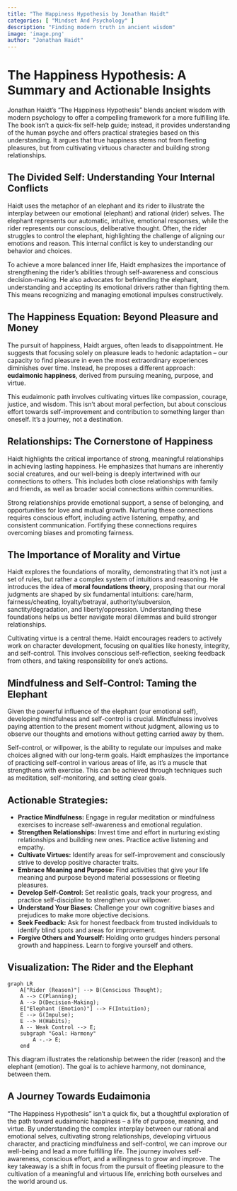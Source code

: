 ```yaml
---
title: "The Happiness Hypothesis by Jonathan Haidt"
categories: [ "Mindset And Psychology" ]
description: "Finding modern truth in ancient wisdom"
image: 'image.png'
author: "Jonathan Haidt"
---
```

# The Happiness Hypothesis: A Summary and Actionable Insights

Jonathan Haidt's "The Happiness Hypothesis" blends ancient wisdom with modern psychology to offer a compelling framework for a more fulfilling life. The book isn't a quick-fix self-help guide; instead, it provides understanding of the human psyche and offers practical strategies based on this understanding. It argues that true happiness stems not from fleeting pleasures, but from cultivating virtuous character and building strong relationships.


## The Divided Self:  Understanding Your Internal Conflicts

Haidt uses the metaphor of an elephant and its rider to illustrate the interplay between our emotional (elephant) and rational (rider) selves.  The elephant represents our automatic, intuitive, emotional responses, while the rider represents our conscious, deliberative thought.  Often, the rider struggles to control the elephant, highlighting the challenge of aligning our emotions and reason.  This internal conflict is key to understanding our behavior and choices.

To achieve a more balanced inner life, Haidt emphasizes the importance of strengthening the rider's abilities through self-awareness and conscious decision-making. He also advocates for befriending the elephant, understanding and accepting its emotional drivers rather than fighting them.  This means recognizing and managing emotional impulses constructively.


## The Happiness Equation:  Beyond Pleasure and Money

The pursuit of happiness, Haidt argues, often leads to disappointment.  He suggests that focusing solely on pleasure leads to hedonic adaptation – our capacity to find pleasure in even the most extraordinary experiences diminishes over time.  Instead, he proposes a different approach:  **eudaimonic happiness**, derived from pursuing meaning, purpose, and virtue.

This eudaimonic path involves cultivating virtues like compassion, courage, justice, and wisdom.  This isn't about moral perfection, but about conscious effort towards self-improvement and contribution to something larger than oneself.  It's a journey, not a destination.


##  Relationships:  The Cornerstone of Happiness

Haidt highlights the critical importance of strong, meaningful relationships in achieving lasting happiness.  He emphasizes that humans are inherently social creatures, and our well-being is deeply intertwined with our connections to others.  This includes both close relationships with family and friends, as well as broader social connections within communities.

Strong relationships provide emotional support, a sense of belonging, and opportunities for love and mutual growth.  Nurturing these connections requires conscious effort, including active listening, empathy, and consistent communication.  Fortifying these connections requires overcoming biases and promoting fairness.


## The Importance of Morality and Virtue

Haidt explores the foundations of morality, demonstrating that it’s not just a set of rules, but rather a complex system of intuitions and reasoning. He introduces the idea of **moral foundations theory**, proposing that our moral judgments are shaped by six fundamental intuitions: care/harm, fairness/cheating, loyalty/betrayal, authority/subversion, sanctity/degradation, and liberty/oppression.  Understanding these foundations helps us better navigate moral dilemmas and build stronger relationships.

Cultivating virtue is a central theme.  Haidt encourages readers to actively work on character development, focusing on qualities like honesty, integrity, and self-control.  This involves conscious self-reflection, seeking feedback from others, and taking responsibility for one's actions.


## Mindfulness and Self-Control:  Taming the Elephant

Given the powerful influence of the elephant (our emotional self), developing mindfulness and self-control is crucial.  Mindfulness involves paying attention to the present moment without judgment, allowing us to observe our thoughts and emotions without getting carried away by them.

Self-control, or willpower, is the ability to regulate our impulses and make choices aligned with our long-term goals.  Haidt emphasizes the importance of practicing self-control in various areas of life, as it's a muscle that strengthens with exercise.  This can be achieved through techniques such as meditation, self-monitoring, and setting clear goals.


## Actionable Strategies:

* **Practice Mindfulness:**  Engage in regular meditation or mindfulness exercises to increase self-awareness and emotional regulation.
* **Strengthen Relationships:**  Invest time and effort in nurturing existing relationships and building new ones.  Practice active listening and empathy.
* **Cultivate Virtues:**  Identify areas for self-improvement and consciously strive to develop positive character traits.
* **Embrace Meaning and Purpose:**  Find activities that give your life meaning and purpose beyond material possessions or fleeting pleasures.
* **Develop Self-Control:**  Set realistic goals, track your progress, and practice self-discipline to strengthen your willpower.
* **Understand Your Biases:** Challenge your own cognitive biases and prejudices to make more objective decisions.
* **Seek Feedback:**  Ask for honest feedback from trusted individuals to identify blind spots and areas for improvement.
* **Forgive Others and Yourself:**  Holding onto grudges hinders personal growth and happiness. Learn to forgive yourself and others.


##  Visualization: The Rider and the Elephant

```mermaid
graph LR
    A["Rider (Reason)"] --> B(Conscious Thought);
    A --> C(Planning);
    A --> D(Decision-Making);
    E["Elephant (Emotion)"] --> F(Intuition);
    E --> G(Impulse);
    E --> H(Habits);
    A -- Weak Control --> E;
    subgraph "Goal: Harmony"
        A -.-> E;
    end
```

This diagram illustrates the relationship between the rider (reason) and the elephant (emotion).  The goal is to achieve harmony, not dominance, between them.


## A Journey Towards Eudaimonia

"The Happiness Hypothesis" isn't a quick fix, but a thoughtful exploration of the path toward eudaimonic happiness – a life of purpose, meaning, and virtue. By understanding the complex interplay between our rational and emotional selves, cultivating strong relationships, developing virtuous character, and practicing mindfulness and self-control, we can improve our well-being and lead a more fulfilling life. The journey involves self-awareness, conscious effort, and a willingness to grow and improve. The key takeaway is a shift in focus from the pursuit of fleeting pleasure to the cultivation of a meaningful and virtuous life, enriching both ourselves and the world around us.

